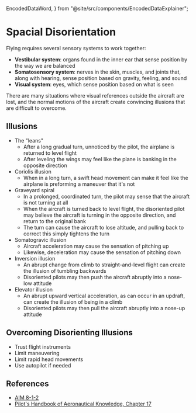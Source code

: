   EncodedDataWord,
} from "@site/src/components/EncodedDataExplainer";

# Spacial Disorientation

Flying requires several sensory systems to work together:

- **Vestibular system**: organs found in the inner ear that sense position by
  the way we are balanced
- **Somatosensory system**: nerves in the skin, muscles, and joints that, along
  with hearing, sense position based on gravity, feeling, and sound
- **Visual system**: eyes, which sense position based on what is seen

There are many situations where visual references outside the aircraft are lost,
and the normal motions of the aircraft create convincing illusions that are
difficult to overcome.

## Illusions

- The "leans"
  - After a long gradual turn, unnoticed by the pilot, the airplane is returned
    to level flight
  - After leveling the wings may feel like the plane is banking in the opposite
    direction
- Coriolis illusion
  - When in a long turn, a swift head movement can make it feel like the
    airplane is preforming a maneuver that it's not
- Graveyard spiral
  - In a prolonged, coordinated turn, the pilot may sense that the aircraft is
    not turning at all
  - When the aircraft is turned back to level flight, the disoriented pilot may
    believe the aircraft is turning in the opposite direction, and return to the
    original bank
  - The turn can cause the aircraft to lose altitude, and pulling back to
    correct this simply tightens the turn
- Somatogravic illusion
  - Aircraft acceleration may cause the sensation of pitching up
  - Likewise, deceleration may cause the sensation of pitching down
- Inversion illusion
  - An abrupt change from climb to straight-and-level flight can create the
    illusion of tumbling backwards
  - Disoriented pilots may then push the aircraft abruptly into a nose-low
    attitude
- Elevator illusion
  - An abrupt upward vertical acceleration, as can occur in an updraft, can
    create the illusion of being in a climb
  - Disoriented pilots may then pull the aircraft abruptly into a nose-up
    attitude

## Overcoming Disorienting Illusions

- Trust flight instruments
- Limit maneuvering
- Limit rapid head movements
- Use autopilot if needed

## References

- [AIM 8-1-2](/_references/AIM/8-1-2)
- [Pilot's Handbook of Aeronautical Knowledge, Chapter 17](/_references/PHAK/17-1)
